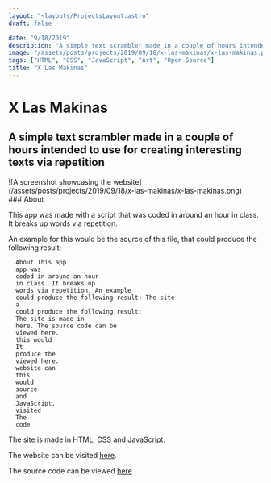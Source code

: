 ```yaml
---
layout: "~layouts/ProjectsLayout.astro"
draft: false

date: "9/18/2019"
description: "A simple text scrambler made in a couple of hours intended to use for creating interesting texts."
image: "/assets/posts/projects/2019/09/18/x-las-makinas/x-las-makinas.png"
tags: ["HTML", "CSS", "JavaScript", "Art", "Open Source"]
title: "X Las Makinas"
---
```



# X Las Makinas

## A simple text scrambler made in a couple of hours intended to use for creating interesting texts via repetition

<SmartLink class="block" href="https://x-las-makinas.netlify.app/">
  ![A screenshot showcasing the website](/assets/posts/projects/2019/09/18/x-las-makinas/x-las-makinas.png)
</SmartLink>

<div id="content">
  ### About

This app was made with a script that was coded in around an hour in class. It breaks up words via repetition.

An example for this would be the source of this file, that could produce the following result:

```
  About This app
  app was
  coded in around an hour
  in class. It breaks up
  words via repetition. An example
  could produce the following result: The site
  a
  could produce the following result:
  The site is made in
  here. The source code can be
  viewed here.
  this would
  It
  produce the
  viewed here.
  website can
  this
  would
  source
  and
  JavaScript.
  visited
  The
  code
```

The site is made in HTML, CSS and JavaScript.

The website can be visited [here](https://x-las-makinas.netlify.app/).

The source code can be viewed [here](https://github.com/royeden/x-las-makinas).

</div>
